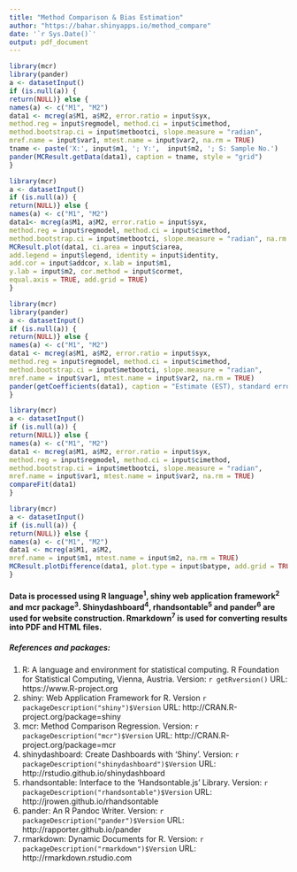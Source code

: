 ```yaml
---
title: "Method Comparison & Bias Estimation"
author: "https://bahar.shinyapps.io/method_compare"
date: '`r Sys.Date()`'
output: pdf_document
---
```


```r
library(mcr)
library(pander)
a <- datasetInput()
if (is.null(a)) {
return(NULL)} else {
names(a) <- c("M1", "M2")
data1 <- mcreg(a$M1, a$M2, error.ratio = input$syx, 
method.reg = input$regmodel, method.ci = input$cimethod,
method.bootstrap.ci = input$metbootci, slope.measure = "radian",
mref.name = input$var1, mtest.name = input$var2, na.rm = TRUE)
tname <- paste('X:', input$m1, '; Y:',  input$m2, '; S: Sample No.')
pander(MCResult.getData(data1), caption = tname, style = "grid")
}
```

```r
library(mcr)
a <- datasetInput()
if (is.null(a)) {
return(NULL)} else {
names(a) <- c("M1", "M2")
data1<- mcreg(a$M1, a$M2, error.ratio = input$syx, 
method.reg = input$regmodel, method.ci = input$cimethod,
method.bootstrap.ci = input$metbootci, slope.measure = "radian", na.rm = TRUE)
MCResult.plot(data1, ci.area = input$ciarea, 
add.legend = input$legend, identity = input$identity,
add.cor = input$addcor, x.lab = input$m1,
y.lab = input$m2, cor.method = input$cormet, 
equal.axis = TRUE, add.grid = TRUE)
}
```

```r
library(mcr)
library(pander)
a <- datasetInput()
if (is.null(a)) {
return(NULL)} else {
names(a) <- c("M1", "M2")
data1 <- mcreg(a$M1, a$M2, error.ratio = input$syx, 
method.reg = input$regmodel, method.ci = input$cimethod,
method.bootstrap.ci = input$metbootci, slope.measure = "radian",
mref.name = input$var1, mtest.name = input$var2, na.rm = TRUE)
pander(getCoefficients(data1), caption = "Estimate (EST), standard error (SE) and upper-lower confidence interval (UCI-LCI) for intercept and slope", style = "grid")
}
```

```r
library(mcr)
a <- datasetInput()
if (is.null(a)) {
return(NULL)} else {
names(a) <- c("M1", "M2")
data1 <- mcreg(a$M1, a$M2, error.ratio = input$syx, 
method.reg = input$regmodel, method.ci = input$cimethod,
method.bootstrap.ci = input$metbootci, slope.measure = "radian",
mref.name = input$var1, mtest.name = input$var2, na.rm = TRUE)
compareFit(data1)
}
```

```r
library(mcr)
a <- datasetInput()
if (is.null(a)) {
return(NULL)} else {
names(a) <- c("M1", "M2")
data1 <- mcreg(a$M1, a$M2,
mref.name = input$m1, mtest.name = input$m2, na.rm = TRUE)
MCResult.plotDifference(data1, plot.type = input$batype, add.grid = TRUE)
}
```


#### Data is processed using R language^1^, shiny web application framework^2^ and mcr package^3^. Shinydashboard^4^, rhandsontable^5^ and pander^6^ are used for website construction. Rmarkdown^7^ is used for converting results into PDF and HTML files.

##### References and packages:

1. R: A language and environment for statistical computing. R Foundation for Statistical Computing, Vienna, Austria. Version: `r getRversion()` URL: https://www.R-project.org
2. shiny: Web Application Framework for R. Version `r packageDescription("shiny")$Version` URL: http://CRAN.R-project.org/package=shiny
3. mcr: Method Comparison Regression. Version: `r packageDescription("mcr")$Version` URL: http://CRAN.R-project.org/package=mcr
4. shinydashboard: Create Dashboards with 'Shiny'. Version: `r packageDescription("shinydashboard")$Version` URL: http://rstudio.github.io/shinydashboard
5. rhandsontable: Interface to the 'Handsontable.js' Library. Version: `r packageDescription("rhandsontable")$Version` URL: http://jrowen.github.io/rhandsontable
6. pander: An R Pandoc Writer. Version: `r packageDescription("pander")$Version` URL: http://rapporter.github.io/pander
7. rmarkdown: Dynamic Documents for R. Version: `r packageDescription("rmarkdown")$Version` URL: http://rmarkdown.rstudio.com
